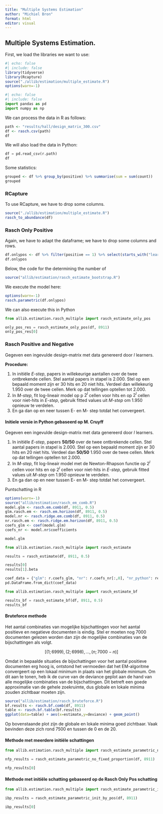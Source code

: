 ```yaml
---
title: "Multiple Systems Estimation"
author: "Michiel Bron"
format: html
editor: visual
---
```


## Multiple Systems Estimation.

First, we load the libraries we want to use:

```r
#| echo: false
#| include: false
library(tidyverse)
library(Rcapture)
source("./allib/estimation/multiple_estimate.R")
options(warn=-1)
```

```python
#| echo: false
#| include: false
import pandas as pd
import numpy as np
```

We can process the data in R as follows:

```r
path <- "results/hall/design_matrix_300.csv" 
df <- rasch.csv(path)
df
```

We will also load the data in Python:

```python
df = pd.read_csv(r.path)
df
```

Some statistics:

```r
grouped <- df %>% group_by(positive) %>% summarise(sum = sum(count))
grouped
```

### RCapture

To use RCapture, we have to drop some columns.

```r
source("./allib/estimation/multiple_estimate.R")
rasch_to_abundance(df)
```

### Rasch Only Positive

Again, we have to adapt the dataframe; we have to drop some columns and rows.

```r
df.onlypos <- df %>% filter(positive == 1) %>% select(starts_with("learner") & !ends_with("positive"), matches("count"), starts_with("h") & ends_with("positive"))
df.onlypos
```

Below, the code for the determining the number of

```r
source("allib/estimation/rasch_estimate_bootstrap.R")
```

We execute the model here:

```r
options(warn=-1)
rasch.parametric(df.onlypos)
```

We can also execute this in Python

```python
from allib.estimation.rasch_multiple import rasch_estimate_only_pos

only_pos_res = rasch_estimate_only_pos(df, 8911)
only_pos_res[0]
```

### Rasch Positive and Negative

Gegeven een ingevulde design-matrix met data genereerd door $l$ learners.

**Procedure:**

1.  In initiële *E-step*, papers in willekeurige aantallen over de twee ontbrekende cellen. Stel aantal papers in stapel is 2.000. Stel op een bepaald moment zijn er 30 hits en 20 niet hits. Verdeel dan willekeurig 1.950 over de twee cellen. Merk op dat tellingen optellen tot 2.000.
2.  In *M-step*, fit log-lineair model op p $2^l$ cellen voor hits en op $2^l$ cellen voor niet-hits in *E-step*, gebruik fitted values uit *M-step* om 1.950 opnieuw te verdelen.
3.  En ga dan op en neer tussen E- en M- step totdat het convergeert.

#### Initiele versie in Python gebaseerd op M. Cruyff

Gegeven een ingevulde design-matrix met data genereerd door $l$ learners.

1.  In initiële *E-step*, papers **50/50** over de twee ontbrekende cellen. Stel aantal papers in stapel is 2.000. Stel op een bepaald moment zijn er 30 hits en 20 niet hits. Verdeel dan **50/50** 1.950 over de twee cellen. Merk op dat tellingen optellen tot 2.000.
2.  In *M-step*, fit log-lineair model met de Newton-Rhapson functie op $2^l$ cellen voor hits en op $2^l$ cellen voor niet-hits in *E-step*, gebruik fitted values uit *M-step* om 1.950 opnieuw te verdelen.
3.  En ga dan op en neer tussen E- en M- step totdat het convergeert.

Puntschatting in R

```r
options(warn=-1)
source("allib/estimation/rasch_em_comb.R")
model.glm <- rasch.em.comb(df, 8911, 0.5)
glm.rasch.em <- rasch.em.horizon(df, 8911, 0.5)
model.nr <- rasch.ridge.em.comb(df, 8911, 0.5)
nr.rasch.em <- rasch.ridge.em.horizon(df, 8911, 0.5)
coefs_glm <- coef(model.glm)
coefs_nr <- model.nr$coefficients

```

```r
model.glm


```

```python
from allib.estimation.rasch_multiple import rasch_estimate

results = rasch_estimate(df, 8911, 0.5)
```

```python
results[0]
results[1].beta
```

```python
coef_data = {"glm": r.coefs_glm, "nr": r.coefs_nr[:,0], "nr_python": results[1].beta.tolist()}
pd.DataFrame.from_dict(coef_data)
```

```python
from allib.estimation.rasch_multiple import rasch_estimate_bf

results_bf = rasch_estimate_bf(df, 8911, 0.5)
results_bf
```

#### Bruteforce methode

Het aantal combinaties van mogelijke bijschattingen voor het aantal positieve en negatieve documenten is eindig. Stel er moeten nog 7000 documenten gelezen worden dan zijn de mogelijke combinaties van de bijschattingen als volgt.

$$[(1; 6999), (2; 6998), \ldots, (n; 7000 - n)]$$

Omdat in bepaalde situaties de bijschattingen voor het aantal positieve documenten erg hoog is, ontstond het vermoeden dat het EM-algoritme convergeert op een lokaal minimum in plaats van het globale minimum. Om dit aan te tonen, heb ik de curve van de deviance geplot aan de hand van alle mogelijke combinaties van de bijschattingen. Dit betreft een goede approximatie van de gehele zoekruimte, dus globale en lokale minima zouden zichtbaar moeten zijn.

```r
source("allib/estimation/rasch_bruteforce.R")
bf.results <- rasch.bf.comb(df, 8911)
table <- rasch.bf.table(bf.results)
ggplot(data=table) + aes(x=estimate,y=deviance) + geom_point()
```

Op bovenstaande plot zijn de globale en lokale minima goed zichtbaar. Vaak bevinden deze zich rond 7500 en tussen de 0 en de 20.

#### Methode met meerdere initiële schattingen

```python
from allib.estimation.rasch_multiple import rasch_estimate_parametric_no_fixed_proportion 

nfp_results = rasch_estimate_parametric_no_fixed_proportion(df, 8911)
```

```python
nfp_results[0]
```

#### Methode met initiële schatting gebaseerd op de Rasch Only Pos schatting

```python
from allib.estimation.rasch_multiple import rasch_estimate_parametric_init_by_pos

ibp_results = rasch_estimate_parametric_init_by_pos(df, 8911)
```

```python
ibp_results[0]
```
